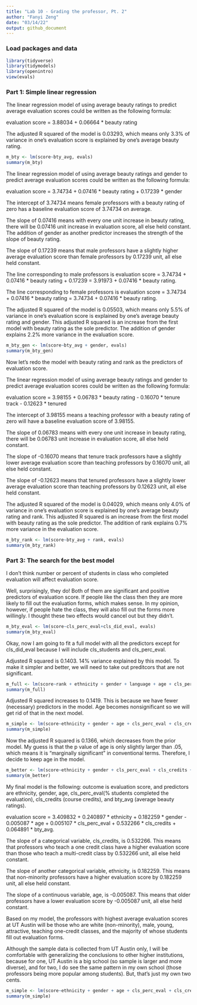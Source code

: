 ```yaml
---
title: "Lab 10 - Grading the professor, Pt. 2"
author: "Fanyi Zeng"
date: "03/14/22"
output: github_document
---
```


### Load packages and data

```r
library(tidyverse) 
library(tidymodels)
library(openintro)
view(evals)
```

### Part 1: Simple linear regression

The linear regression model of using average beauty ratings to predict average evaluation scores could be written as the following formula: 

evaluation score = 3.88034 + 0.06664 * beauty rating

The adjusted R squared of the model is 0.03293, which means only 3.3% of variance in one's evaluation score is explained by one's average beauty rating.

```r
m_bty <- lm(score~bty_avg, evals)
summary(m_bty)
```

The linear regression model of using average beauty ratings and gender to predict average evaluation scores could be written as the following formula: 

evaluation score = 3.74734 + 0.07416 * beauty rating + 0.17239 * gender

The intercept of 3.74734 means female professors with a beauty rating of zero has a baseline evaluation score of 3.74734 on average.

The slope of 0.07416 means with every one unit increase in beauty rating, there will be 0.07416 unit increase in evaluation score, all else held constant. The addition of gender as another predictor increases the strength of the slope of beauty rating.

The slope of 0.17239 means that male professors have a slightly higher average evaluation score than female professors by 0.17239 unit, all else held constant.

The line corresponding to male professors is evaluation score = 3.74734 + 0.07416 * beauty rating  + 0.17239 = 3.91973 + 0.07416 * beauty rating. 

The line corresponding to female professors is evaluation score = 3.74734 + 0.07416 * beauty rating = 3.74734 + 0.07416 * beauty rating.

The adjusted R squared of the model is 0.05503, which means only 5.5% of variance in one's evaluation score is explained by one's average beauty rating and gender. This adjusted R squared is an increase from the first model with beauty rating as the sole predictor. The addition of gender explains 2.2% more variance in the evaluation score.

```r
m_bty_gen <- lm(score~bty_avg + gender, evals)
summary(m_bty_gen)
```

Now let's redo the model with beauty rating and rank as the predictors of evaluation score.

The linear regression model of using average beauty ratings and gender to predict average evaluation scores could be written as the following formula: 

evaluation score = 3.98155 + 0.06783 * beauty rating - 0.16070 * tenure track - 0.12623 * tenured

The intercept of 3.98155 means a teaching professor with a beauty rating of zero will have a baseline evaluation score of 3.98155.

The slope of 0.06783 means with every one unit increase in beauty rating, there will be 0.06783 unit increase in evaluation score, all else held constant.

The slope of -0.16070 means that tenure track professors have a slightly lower average evaluation score than teaching professors by 0.16070 unit, all else held constant.

The slope of -0.12623 means that tenured professors have a slightly lower average evaluation score than teaching professors by 0.12623 unit, all else held constant.

The adjusted R squared of the model is 0.04029, which means only 4.0% of variance in one's evaluation score is explained by one's average beauty rating and rank. This adjusted R squared is an increase from the first model with beauty rating as the sole predictor. The addition of rank explains 0.7% more variance in the evaluation score.

```r
m_bty_rank <- lm(score~bty_avg + rank, evals)
summary(m_bty_rank)
```

### Part 3: The search for the best model

I don't think number or percent of students in class who completed evaluation will affect evaluation score.

Well, surprisingly, they do! Both of them are significant and positive predictors of evaluation score. If people like the class then they are more likely to fill out the evaluation forms, which makes sense. In my opinion, however, if people hate the class, they will also fill out the forms more willingly. I thought these two effects would cancel out but they didn't.

```r
m_bty_eval <- lm(score~cls_perc_eval+cls_did_eval, evals)
summary(m_bty_eval)
```

Okay, now I am going to fit a full model with all the predictors except for cls_did_eval because I will include cls_students and cls_perc_eval.

Adjusted R squared is 0.1403. 14% variance explained by this model. To make it simpler and better, we will need to take out preditcors that are not significant.

```r
m_full <- lm(score~rank + ethnicity + gender + language + age + cls_perc_eval + cls_did_eval + cls_students + cls_level + cls_profs + cls_credits + bty_avg, evals)
summary(m_full)
```

Adjusted R squared increases to 0.1419. This is because we have fewer (necessary) predictors in the model. Age becomes nonsignificant so we will get rid of that in the next model.

```r
m_simple <- lm(score~ethnicity + gender + age + cls_perc_eval + cls_credits + bty_avg, evals)
summary(m_simple)
```

Now the adjusted R squared is 0.1366, which decreases from the prior model. My guess is that the p value of age is only slightly larger than .05, which means it is "marginally significant" in conventional terms. Therefore, I decide to keep age in the model.

```r
m_better <- lm(score~ethnicity + gender + cls_perc_eval + cls_credits + bty_avg, evals)
summary(m_better)
```

My final model is the following:
outcome is evaluation score, and predictors are ethnicity, gender, age, cls_perc_eval(% students completed the evaluation), cls_credits (course credits), and bty_avg (average beauty ratings).

evaluation score = 3.409832 + 0.240897 * ethnicity + 0.182259 * gender - 0.005087 * age + 0.005107 * cls_perc_eval + 0.532266 * cls_credits + 0.064891 * bty_avg.

The slope of a categorical variable, cls_credits, is 0.532266. This means that professors who teach a one credit class have a higher evaluation score than those who teach a multi-credit class by 0.532266 unit, all else held constant.

The slope of another categorical variable, ethnicity, is 0.182259. This means that non-minority professors have a higher evaluation score by 0.182259 unit, all else held constant.

The slope of a continuous variable, age, is -0.005087. This means that older professors have a lower evaluation score by -0.005087 unit, all else held constant.

Based on my model, the professors with highest average evaluation scores at UT Austin will be those who are white (non-minority), male, young, attractive, teaching one-credit classes, and the majority of whose students fill out evaluation forms.

Although the sample data is collected from UT Austin only, I will be comfortable with generalizing the conclusions to other higher institutions, because for one, UT Austin is a big school (so sample is larger and more diverse), and for two, I do see the same pattern in my own school (those professors being more popular among students). But, that's just my own two cents.

```r
m_simple <- lm(score~ethnicity + gender + age + cls_perc_eval + cls_credits + bty_avg, evals)
summary(m_simple)
```
